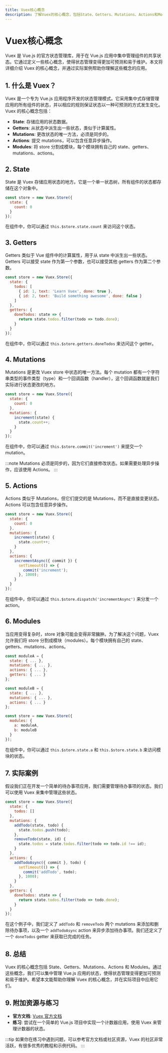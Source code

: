```yaml
---
title: Vuex核心概念
description: 了解Vuex的核心概念，包括State、Getters、Mutations、Actions和Modules，掌握如何在Vue.js应用中进行状态管理。
---
```


# Vuex核心概念

Vuex 是 Vue.js 的官方状态管理库，用于在 Vue.js 应用中集中管理组件的共享状态。它通过定义一些核心概念，使得状态管理变得更加可预测和易于维护。本文将详细介绍 Vuex 的核心概念，并通过实际案例帮助你理解这些概念的应用。

## 1. 什么是 Vuex？

Vuex 是一个专为 Vue.js 应用程序开发的状态管理模式。它采用集中式存储管理应用的所有组件的状态，并以相应的规则保证状态以一种可预测的方式发生变化。Vuex 的核心概念包括：

- **State**: 存储应用的状态数据。
- **Getters**: 从状态中派生出一些状态，类似于计算属性。
- **Mutations**: 更改状态的唯一方法，必须是同步的。
- **Actions**: 提交 mutations，可以包含任意异步操作。
- **Modules**: 将 store 分割成模块，每个模块拥有自己的 state、getters、mutations、actions。

## 2. State

State 是 Vuex 存储应用状态的地方。它是一个单一状态树，所有组件的状态都存储在这个对象中。

```javascript
const store = new Vuex.Store({
  state: {
    count: 0
  }
});
```

在组件中，你可以通过 `this.$store.state.count` 来访问这个状态。

## 3. Getters

Getters 类似于 Vue 组件中的计算属性，用于从 state 中派生出一些状态。Getters 可以接受 state 作为第一个参数，也可以接受其他 getters 作为第二个参数。

```javascript
const store = new Vuex.Store({
  state: {
    todos: [
      { id: 1, text: 'Learn Vuex', done: true },
      { id: 2, text: 'Build something awesome', done: false }
    ]
  },
  getters: {
    doneTodos: state => {
      return state.todos.filter(todo => todo.done);
    }
  }
});
```

在组件中，你可以通过 `this.$store.getters.doneTodos` 来访问这个 getter。

## 4. Mutations

Mutations 是更改 Vuex store 中状态的唯一方法。每个 mutation 都有一个字符串类型的事件类型（type）和一个回调函数（handler），这个回调函数就是我们实际进行状态更改的地方。

```javascript
const store = new Vuex.Store({
  state: {
    count: 0
  },
  mutations: {
    increment(state) {
      state.count++;
    }
  }
});
```

在组件中，你可以通过 `this.$store.commit('increment')` 来提交一个 mutation。

:::note
Mutations 必须是同步的，因为它们直接修改状态。如果需要处理异步操作，应该使用 Actions。
:::

## 5. Actions

Actions 类似于 Mutations，但它们提交的是 Mutations，而不是直接变更状态。Actions 可以包含任意异步操作。

```javascript
const store = new Vuex.Store({
  state: {
    count: 0
  },
  mutations: {
    increment(state) {
      state.count++;
    }
  },
  actions: {
    incrementAsync({ commit }) {
      setTimeout(() => {
        commit('increment');
      }, 1000);
    }
  }
});
```

在组件中，你可以通过 `this.$store.dispatch('incrementAsync')` 来分发一个 action。

## 6. Modules

当应用变得复杂时，store 对象可能会变得非常臃肿。为了解决这个问题，Vuex 允许我们将 store 分割成模块（modules）。每个模块拥有自己的 state、getters、mutations、actions。

```javascript
const moduleA = {
  state: { ... },
  mutations: { ... },
  actions: { ... },
  getters: { ... }
};

const moduleB = {
  state: { ... },
  mutations: { ... },
  actions: { ... }
};

const store = new Vuex.Store({
  modules: {
    a: moduleA,
    b: moduleB
  }
});
```

在组件中，你可以通过 `this.$store.state.a` 和 `this.$store.state.b` 来访问模块的状态。

## 7. 实际案例

假设我们正在开发一个简单的待办事项应用，我们需要管理待办事项的状态。我们可以使用 Vuex 来集中管理这些状态。

```javascript
const store = new Vuex.Store({
  state: {
    todos: []
  },
  mutations: {
    addTodo(state, todo) {
      state.todos.push(todo);
    },
    removeTodo(state, id) {
      state.todos = state.todos.filter(todo => todo.id !== id);
    }
  },
  actions: {
    addTodoAsync({ commit }, todo) {
      setTimeout(() => {
        commit('addTodo', todo);
      }, 1000);
    }
  },
  getters: {
    doneTodos: state => {
      return state.todos.filter(todo => todo.done);
    }
  }
});
```

在这个例子中，我们定义了 `addTodo` 和 `removeTodo` 两个 mutations 来添加和删除待办事项，以及一个 `addTodoAsync` action 来异步添加待办事项。我们还定义了一个 `doneTodos` getter 来获取已完成的任务。

## 8. 总结

Vuex 的核心概念包括 State、Getters、Mutations、Actions 和 Modules。通过这些概念，我们可以集中管理 Vue.js 应用的状态，使得状态管理变得更加可预测和易于维护。希望本文能帮助你理解 Vuex 的核心概念，并在实际项目中应用它们。

## 9. 附加资源与练习

- **官方文档**: [Vuex 官方文档](https://vuex.vuejs.org/zh/)
- **练习**: 尝试在一个简单的 Vue.js 项目中实现一个计数器应用，使用 Vuex 来管理计数器的状态。

:::tip
如果你在练习中遇到问题，可以参考官方文档或社区资源，Vuex 的社区非常活跃，有很多优秀的教程和示例代码。
:::